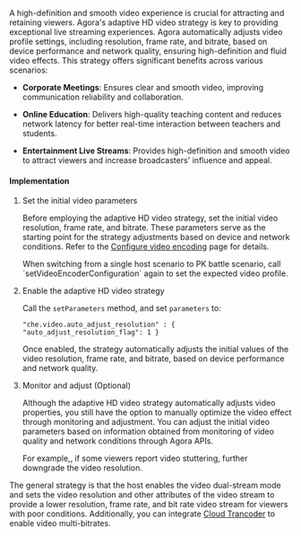 A high-definition and smooth video experience is crucial for attracting and retaining viewers. Agora's adaptive HD video strategy is key to providing exceptional live streaming experiences. Agora automatically adjusts video profile settings, including resolution, frame rate, and bitrate, based on device performance and network quality, ensuring high-definition and fluid video effects. This strategy offers significant benefits across various scenarios:

- **Corporate Meetings**: Ensures clear and smooth video, improving communication reliability and collaboration.

- **Online Education**: Delivers high-quality teaching content and reduces network latency for better real-time interaction between teachers and students.

- **Entertainment Live Streams**: Provides high-definition and smooth video to attract viewers and increase broadcasters' influence and appeal.

#### Implementation

1. Set the initial video parameters
    
    Before employing the adaptive HD video strategy, set the initial video resolution, frame rate, and bitrate. These parameters serve as the starting point for the strategy adjustments based on device and network conditions. Refer to the [Configure video encoding](/video-calling/enhance-call-quality/configure-video-encoding) page for details. 
    
    <Admonition>
    When switching from a single host scenario to PK battle scenario, call `setVideoEncoderConfiguration` again to set the expected video profile.
    </Admonition>


2. Enable the adaptive HD video strategy

    Call the `setParameters` method, and set `parameters` to: 
    
    ```
    "che.video.auto_adjust_resolution" : { "auto_adjust_resolution_flag": 1 }
    ```

    Once enabled, the strategy automatically adjusts the initial values of the video resolution, frame rate, and bitrate, based on device performance and network quality.

3. Monitor and adjust (Optional)

    Although the adaptive HD video strategy automatically adjusts video properties, you still have the option to manually optimize the video effect through monitoring and adjustment. You can adjust the initial video parameters based on information obtained from monitoring of video quality and network conditions through Agora APIs.

    For example,, if some viewers report video stuttering, further downgrade the video resolution. 
    
The general strategy is that the host enables the video dual-stream mode and sets the video resolution and other attributes of the video stream to provide a lower resolution, frame rate, and bit rate video stream for viewers with poor conditions. Additionally, you can integrate [Cloud Trancoder](https://docs-preprod.agora.io/en/live-streaming-premium-legacy/cloud_transcoder) to enable video multi-bitrates.



